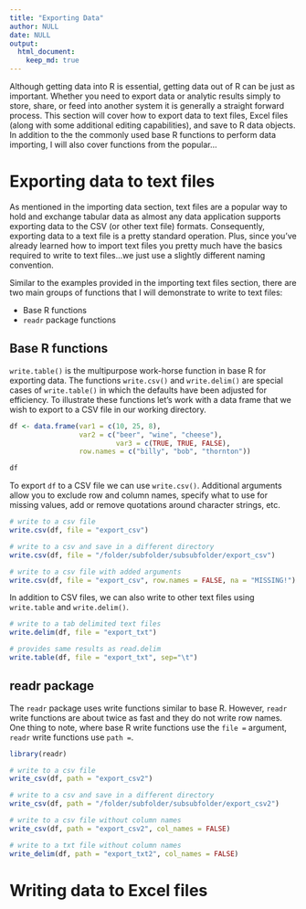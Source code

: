```yaml
---
title: "Exporting Data"
author: NULL
date: NULL
output:
  html_document:
    keep_md: true
---
```


Although getting data into R is essential, getting data out of R can be just as important. Whether you need to export data or analytic results simply to store, share, or feed into another system it is generally a straight forward process. This section will cover how to export data to text files, Excel files (along with some additional editing capabilities), and save to R data objects. In addition to the the commonly used base R functions to perform data importing, I will also cover functions from the popular...

# Exporting data to text files
As mentioned in the importing data section, text files are a popular way to hold and exchange tabular data as almost any data application supports exporting data to the CSV (or other text file) formats.  Consequently, exporting data to a text file is a pretty standard operation. Plus, since you've already learned how to import text files you pretty much have the basics required to write to text files...we just use a slightly different naming convention. 

Similar to the examples provided in the importing text files section, there are two main groups of functions that I will demonstrate to write to text files:

* Base R functions
* `readr` package functions

## Base R functions
`write.table()` is the multipurpose work-horse function in base R for exporting data.  The functions `write.csv()` and `write.delim()` are special cases of `write.table()` in which the defaults have been adjusted for efficiency.  To illustrate these functions let's work with a data frame that we wish to export to a CSV file in our working directory.

```r
df <- data.frame(var1 = c(10, 25, 8), 
                 var2 = c("beer", "wine", "cheese"), 
                          var3 = c(TRUE, TRUE, FALSE),
                 row.names = c("billy", "bob", "thornton"))

df
```

To export `df` to a CSV file we can use `write.csv()`. Additional arguments allow you to exclude row and column names, specify what to use for missing values, add or remove quotations around character strings, etc.  

```r
# write to a csv file
write.csv(df, file = "export_csv")

# write to a csv and save in a different directory
write.csv(df, file = "/folder/subfolder/subsubfolder/export_csv")

# write to a csv file with added arguments
write.csv(df, file = "export_csv", row.names = FALSE, na = "MISSING!")
```

In addition to CSV files, we can also write to other text files using `write.table` and `write.delim()`.

```r
# write to a tab delimited text files
write.delim(df, file = "export_txt")

# provides same results as read.delim
write.table(df, file = "export_txt", sep="\t")
```


## readr package
The `readr` package uses write functions similar to base R. However, `readr` write functions are about twice as fast and they do not write row names. One thing to note, where base R write functions use the `file =` argument, `readr` write functions use `path =`.

```r
library(readr)

# write to a csv file
write_csv(df, path = "export_csv2")

# write to a csv and save in a different directory
write_csv(df, path = "/folder/subfolder/subsubfolder/export_csv2")

# write to a csv file without column names
write_csv(df, path = "export_csv2", col_names = FALSE)

# write to a txt file without column names
write_delim(df, path = "export_txt2", col_names = FALSE)
```


# Writing data to Excel files











